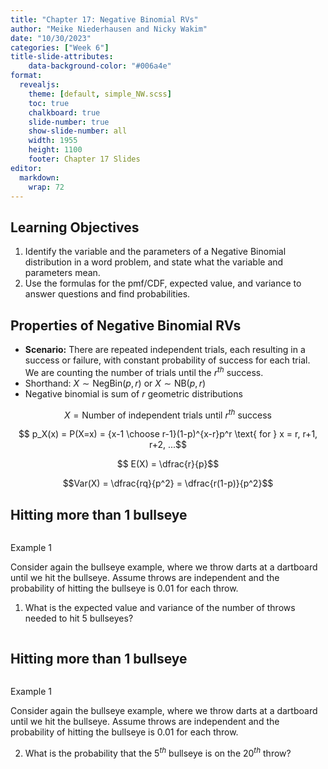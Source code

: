 ```yaml
---
title: "Chapter 17: Negative Binomial RVs"
author: "Meike Niederhausen and Nicky Wakim"
date: "10/30/2023"
categories: ["Week 6"]
title-slide-attributes:
    data-background-color: "#006a4e"
format: 
  revealjs:
    theme: [default, simple_NW.scss]
    toc: true
    chalkboard: true
    slide-number: true
    show-slide-number: all
    width: 1955
    height: 1100
    footer: Chapter 17 Slides
editor: 
  markdown: 
    wrap: 72
---
```


## Learning Objectives

1.  Identify the variable and the parameters of a Negative Binomial distribution in a word problem, and state what
    the variable and parameters mean.
2.  Use the formulas for the pmf/CDF, expected value, and variance to
    answer questions and find probabilities.

## Properties of Negative Binomial RVs

-   **Scenario:** There are repeated independent trials, each resulting
    in a success or failure, with constant probability of success for
    each trial. We are counting the number of trials until the $r^{th}$
    success.
-   Shorthand: $X \sim \text{NegBin}(p, r)$ or $X \sim \text{NB}(p, r)$
-   Negative binomial is sum of $r$ geometric distributions

$$
X = \text{Number of independent trials until } r^{th} \text{ success}
$$

$$ p_X(x) = P(X=x) = {x-1 \choose r-1}(1-p)^{x-r}p^r \text{ for } x = r, r+1, r+2, ...$$

$$ E(X) = \dfrac{r}{p}$$

$$Var(X) = \dfrac{rq}{p^2} = \dfrac{r(1-p)}{p^2}$$

## Hitting more than 1 bullseye

::: columns
::: {.column width="35%"}
::: example
::: ex-title
Example 1
:::

::: ex-cont
Consider again the bullseye example, where we throw darts at a dartboard
until we hit the bullseye. Assume throws are independent and the
probability of hitting the bullseye is 0.01 for each throw.

1.  What is the expected value and variance of the number of throws needed to hit 5 bullseyes?
:::
:::
:::
:::

## Hitting more than 1 bullseye

::: columns
::: {.column width="35%"}
::: example
::: ex-title
Example 1
:::

::: ex-cont
Consider again the bullseye example, where we throw darts at a dartboard
until we hit the bullseye. Assume throws are independent and the
probability of hitting the bullseye is 0.01 for each throw.

2.  What is the probability that the $5^{th}$ bullseye is on the
    $20^{th}$ throw?
:::
:::
:::
:::

